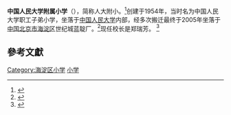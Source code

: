 {{Coord|39.964249|116.271965|display=title}}
{{primarysources|time=2019-02-01T10:57:51+00:00}}
'''中国人民大学附属小学'''（{{lang-en|The Elementary School Affiliated to Renmin University of China}}），简称人大附小。<ref>{{Cite web |url=http://www.rdfx.net/School0.asp?JJ_ID=180 |title=简介 |accessdate=2014-10-10 |archive-date=2014-09-06 |archive-url=https://archive.is/20140906025632/http://www.rdfx.net/School0.asp?JJ_ID=180 |dead-url=no }}</ref>创建于1954年，当时名为中国人民大学职工子弟小学，坐落于[[中国人民大学|中国人民大学]]内部，经多次搬迁最终于2005年坐落于[[中国|中国]][[北京市|北京市]][[海淀区|海淀区]]世纪城蓝靛厂。<ref>{{Cite web |url=http://www.rdfx.net/School_Detail.asp?t_id=775 |title=建校艰难 |accessdate=2014-10-10 |archive-date=2014-10-10 |archive-url=https://archive.is/20141010155731/http://www.rdfx.net/School_Detail.asp?t_id=775 |dead-url=no }}</ref>现任校长是郑瑞芳。
<ref>{{Cite web |url=http://www.rdfx.net/School0.asp?JJ_ID=112 |title=现任校长 |accessdate=2014-10-10 |archive-date=2014-10-15 |archive-url=https://web.archive.org/web/20141015181544/http://www.rdfx.net/School0.asp?JJ_ID=112 |dead-url=yes }}</ref>

==參考文獻==
{{reflist}}

[[Category:海淀区小学|Category:海淀区小学]]
[[Category:中华人民共和国高等院校的附属学校|小学]]
{{中国教育小作品}}
{{Beijing-stub}}